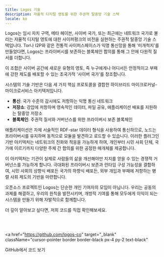 ```yaml
---
title: Logos 기술
description: 자율적 디지털 영토를 위한 주권적 탈중앙 기술 스택
locale: ko
---
```


Logos는 임시 자치 구역, 메타 헤이븐, 사이버 국가, 또는 최근에는 네트워크 국가로 불리는 자율적 디지털 영토에 대한 사이퍼펑크의 비전을 실현하는 주권적 탈중앙 기술 스택입니다. Tor나 I2P와 같은 전통적 사이퍼스페이스가 익명 통신망을 통해 '미개척지'를 만들었다면, Logos는 프라이버시를 보존하는 블록체인 합의를 통해 그 안에 다원적 질서를 더합니다.

이 조합은 사이버 공간에 새로운 유형의 영토, 즉 누구에게나 어디서든 안정적이고 부패에 강한 제도를 배포할 수 있는 초국가적 '사이버 국가'를 창조합니다.

시스템의 기술 기반은 다음 세 가지 핵심 프로토콜을 결합한 하이브리드 마이크로커널-마이크로서비스 아키텍처입니다.

- **통신**: 국가 수준의 감시에도 저항하는 익명 통신 네트워크
- **저장소**: 강압에 저항하며 영속적인 데이터, 파일 공유, 애플리케이션 배포를 지원하는 탈중앙 저장소
- **블록체인**: 주권적 질서와 거버넌스를 위한 프라이버시 보존 블록체인

애플리케이션은 자체 서술적인 RDF-star 데이터 형식을 사용하여 통신하므로, 노드는 프라이버시를 유지하며 동적으로 모듈을 발견하고 로드할 수 있습니다. 이러한 플러그인 기반 아키텍처는 네트워크의 진화와 적응을 가능하게 하여, 개인부터 시민 사회 단체, 국가에 이르기까지 다양한 주체 간 합의를 위한 공정한 매개체를 제공합니다.

이 아키텍처는 기관이 실제로 사람들의 삶을 개선해야만 지지를 얻을 수 있는 경쟁적 거버넌스를 가능하게 합니다. 극대화된 프라이버시 보존과 런타임 구성 가능성을 결합하여, 시민 사회의 상향식 배포든 국가의 하향식 배포든, 외부 개입과 부패에 저항하는 병렬 사회 제도의 기반을 마련합니다.

오픈소스 프로젝트인 Logos는 단순한 개인 기여자의 모임이 아닙니다. 우리는 공동의 과제를 해결하고, 우리의 원칙을 발전시키며, 개방적 기여를 통해 모두에게 이익이 되는 시스템을 만들기 위해 자발적으로 함께합니다.

더 깊이 알아보고 싶다면, 저희 코드를 직접 확인해보세요.

<br />
<br />

<a
  href="https://github.com/logos-co"
  target="_blank"
  className="cursor-pointer border border-black px-4 py-2 text-black"
>
  <span>GitHub에서 코드 보기</span>
</a>
